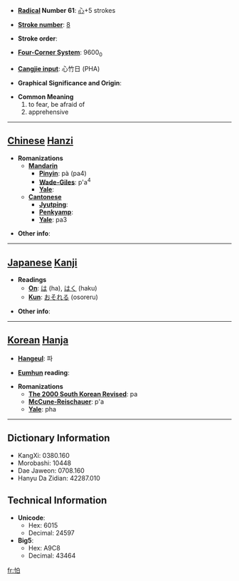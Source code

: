 * '''[[Wiktionary:Chinese radical index| Radical]] Number 61''': [[Wiktionary:Chinese radical index 心|心]]+5 strokes

* '''[[Wiktionary:Chinese total strokes index|Stroke number]]''': [[Wiktionary:Chinese total strokes index 8|8]]

* '''Stroke order''': 

* '''[[Wiktionary:Chinese four corner index|Four-Corner System]]''': 9600<sub>0</sub>

* '''[[Wiktionary:Chinese Cangjie index|Cangjie input]]''': 心竹日 (PHA)

* '''Graphical Significance and Origin''': 

* '''Common Meaning'''
*#to fear, be afraid of
*# apprehensive


----

== [[Chinese]] [[Hanzi]] ==

* '''Romanizations'''
** '''[[Mandarin]]'''
*** '''[[Pinyin]]''': pà (pa4)
*** '''[[Wade-Giles]]''': p'a<sup>4</sup>
*** '''[[Yale]]''': 
** '''[[Cantonese]]'''
*** '''[[Jyutping]]''':
*** '''[[Penkyamp]]''': 
*** '''[[Yale]]''': pa3

* '''Other info''': 

----

== [[Japanese]] [[Kanji]] ==

* '''Readings'''
** '''[[On]]''': [[は]] (ha), [[はく]] (haku)
** '''[[Kun]]''': [[おそれる]] (osoreru)

* '''Other info''':  

----

== [[Korean]] [[Hanja]] ==

* '''[[Hangeul]]''': 파

* '''[[Eumhun]] reading''': 

* '''Romanizations'''
** '''[[The 2000 South Korean Revised Romanization|The 2000 South Korean Revised]]''': pa
** '''[[McCune-Reischauer]]''': p'a
** '''[[Yale]]''': pha

----

== Dictionary Information ==

* KangXi: 0380.160
* Morobashi: 10448
* Dae Jaweon: 0708.160
* Hanyu Da Zidian: 42287.010

== Technical Information ==

* '''Unicode''':
** Hex: 6015
** Decimal: 24597
* '''Big5''':
** Hex: A9C8
** Decimal: 43464

[[fr:怕]]